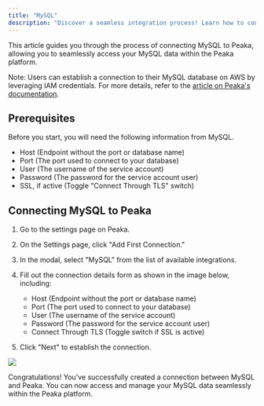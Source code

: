 ```yaml
---
title: "MySQL"
description: "Discover a seamless integration process! Learn how to connect MySQL to Peaka effortlessly for streamlined transactions."
---
```


This article guides you through the process of connecting MySQL to Peaka, allowing you to seamlessly access your MySQL data within the Peaka platform.

Note: Users can establish a connection to their MySQL database on AWS by leveraging IAM credentials. For more details, refer to the [article on Peaka's documentation](https://www.peaka.com/docs/how-to-guides/how-to-connect-databases-in-aws-using-iam-credentials/).

## Prerequisites

Before you start, you will need the following information from MySQL.

- Host (Endpoint without the port or database name)
- Port (The port used to connect to your database)
- User (The username of the service account)
- Password (The password for the service account user)
- SSL, if active (Toggle "Connect Through TLS" switch)

## Connecting MySQL to Peaka

1. Go to the settings page on Peaka.

2. On the Settings page, click "Add First Connection."

3. In the modal, select "MySQL" from the list of available integrations.

4. Fill out the connection details form as shown in the image below, including:

   - Host (Endpoint without the port or database name)
   - Port (The port used to connect to your database)
   - User (The username of the service account)
   - Password (The password for the service account user)
   - Connect Through TLS (Toggle switch if SSL is active)

5. Click "Next" to establish the connection.

<img src="images/integrations/mysql-1.png" />

Congratulations! You've successfully created a connection between MySQL and Peaka. You can now access and manage your MySQL data seamlessly within the Peaka platform.
